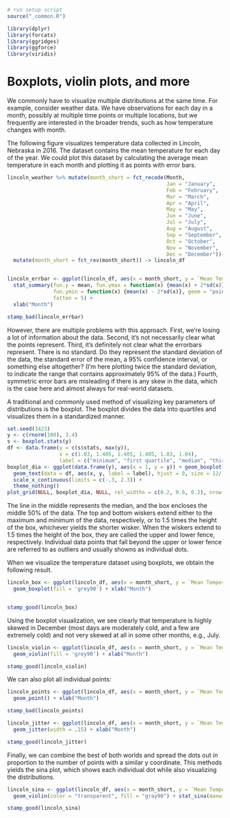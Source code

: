 ```r
# run setup script
source("_common.R")

library(dplyr)
library(forcats)
library(ggridges)
library(ggforce)
library(viridis)
```

# Boxplots, violin plots, and more {#boxplots-violins}

We commonly have to visualize multiple distributions at the same time. For example, consider weather data. We have observations for each day in a month, possibly at multiple time points or multiple locations, but we frequently are interested in the broader trends, such as how temperature changes with month.

The following figure visualizes temperature data collected in Lincoln, Nebraska in 2016. The dataset contains the mean temperature for each day of the year. We could plot this dataset by calculating the average mean temperature in each month and plotting it as points with error bars.

```r
lincoln_weather %>% mutate(month_short = fct_recode(Month,
                                                    Jan = "January",
                                                    Feb = "February",
                                                    Mar = "March",
                                                    Apr = "April",
                                                    May = "May",
                                                    Jun = "June",
                                                    Jul = "July",
                                                    Aug = "August",
                                                    Sep = "September",
                                                    Oct = "October",
                                                    Nov = "November",
                                                    Dec = "December")) %>%
  mutate(month_short = fct_rev(month_short)) -> lincoln_df


lincoln_errbar <- ggplot(lincoln_df, aes(x = month_short, y = `Mean Temperature [F]`)) +
  stat_summary(fun.y = mean, fun.ymax = function(x) {mean(x) + 2*sd(x)},
               fun.ymin = function(x) {mean(x) - 2*sd(x)}, geom = "pointrange",
               fatten = 5) +
  xlab("Month")

stamp_bad(lincoln_errbar)
```

However, there are multiple problems with this approach. First, we're losing a lot of information about the data. Second, it's not necessarily clear what the points represent. Third, it's definitely not clear what the errorbars represent. There is no standard. Do they represent the standard deviation of the data, the standard error of the mean, a 95% confidence interval, or something else altogether? (I'm here plotting twice the standard deviation, to indicate the range that contains approximately 95% of the data.) Fourth, symmetric error bars are misleading if there is any skew in the data, which is the case here and almost always for real-world datasets.

A traditional and commonly used method of visualizing key parameters of distributions is the boxplot. The boxplot divides the data into quartiles and visualizes them in a standardized manner.
```r
set.seed(3423)
y <- c(rnorm(100), 3.4)
s <- boxplot.stats(y)
df <- data.frame(y = c(s$stats, max(y)),
                 x = c(1.03, 1.405, 1.405, 1.405, 1.03, 1.04),
                 label = c("minimum", "first quartile", "median", "third quartile", "upper fence", "outlier"))
boxplot_dia <- ggplot(data.frame(y), aes(x = 1, y = y)) + geom_boxplot(fill = 'grey90') +
  geom_text(data = df, aes(x, y, label = label), hjust = 0, size = 12/.pt) +
  scale_x_continuous(limits = c(-.3, 2.3)) +
  theme_nothing()
plot_grid(NULL, boxplot_dia, NULL, rel_widths = c(0.2, 0.6, 0.2), nrow = 1)
```

The line in the middle represents the median, and the box encloses the middle 50% of the data. The top and bottom wiskers extend either to the maximum and minimum of the data, respectively, or to 1.5 times the height of the box, whichever yields the shorter wisker. When the wiskers extend to 1.5 times the height of the box, they are called the upper and lower fence, respectively. Individual data points that fall beyond the upper or lower fence are referred to as outliers and usually showns as individual dots.

When we visualize the temperature dataset using boxplots, we obtain the following result.
```r
lincoln_box <- ggplot(lincoln_df, aes(x = month_short, y = `Mean Temperature [F]`)) +
  geom_boxplot(fill = 'grey90') + xlab("Month")


stamp_good(lincoln_box)
```

Using the boxplot visualization, we see clearly that temperature is highly skewed in December (most days are moderately cold, and a few are extremely cold) and not very skewed at all in some other months, e.g., July.


```r
lincoln_violin <- ggplot(lincoln_df, aes(x = month_short, y = `Mean Temperature [F]`)) +
  geom_violin(fill = 'grey90') + xlab("Month")

stamp_good(lincoln_violin)
```


We can also plot all individual points:
```r
lincoln_points <- ggplot(lincoln_df, aes(x = month_short, y = `Mean Temperature [F]`)) +
  geom_point() + xlab("Month")

stamp_bad(lincoln_points)
```


```r
lincoln_jitter <- ggplot(lincoln_df, aes(x = month_short, y = `Mean Temperature [F]`)) +
  geom_jitter(width = .15) + xlab("Month")

stamp_good(lincoln_jitter)
```


Finally, we can combine the best of both worlds and spread the dots out in proportion to the number of points with a similar y coordinate. This methods yields the sina plot, which shows each individual dot while also visualizing the distributions. 
```r
lincoln_sina <- ggplot(lincoln_df, aes(x = month_short, y = `Mean Temperature [F]`)) +
  geom_violin(color = "transparent", fill = "gray90") + stat_sina(maxwidth = 0.8) + xlab("Month")

stamp_good(lincoln_sina)
```
